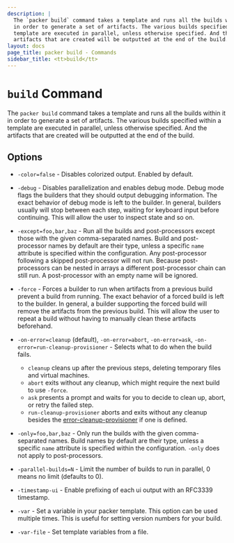 ```yaml
---
description: |
  The `packer build` command takes a template and runs all the builds within it
  in order to generate a set of artifacts. The various builds specified within a
  template are executed in parallel, unless otherwise specified. And the
  artifacts that are created will be outputted at the end of the build.
layout: docs
page_title: packer build - Commands
sidebar_title: <tt>build</tt>
---
```


# `build` Command

The `packer build` command takes a template and runs all the builds within it
in order to generate a set of artifacts. The various builds specified within a
template are executed in parallel, unless otherwise specified. And the
artifacts that are created will be outputted at the end of the build.

## Options

- `-color=false` - Disables colorized output. Enabled by default.

- `-debug` - Disables parallelization and enables debug mode. Debug mode
  flags the builders that they should output debugging information. The exact
  behavior of debug mode is left to the builder. In general, builders usually
  will stop between each step, waiting for keyboard input before continuing.
  This will allow the user to inspect state and so on.

- `-except=foo,bar,baz` - Run all the builds and post-processors except those
  with the given comma-separated names. Build and post-processor names by
  default are their type, unless a specific `name` attribute is specified
  within the configuration. Any post-processor following a skipped
  post-processor will not run. Because post-processors can be nested in
  arrays a different post-processor chain can still run. A post-processor
  with an empty name will be ignored.

- `-force` - Forces a builder to run when artifacts from a previous build
  prevent a build from running. The exact behavior of a forced build is left
  to the builder. In general, a builder supporting the forced build will
  remove the artifacts from the previous build. This will allow the user to
  repeat a build without having to manually clean these artifacts beforehand.

- `-on-error=cleanup` (default), `-on-error=abort`, `-on-error=ask`, `-on-error=run-cleanup-provisioner` -
  Selects what to do when the build fails.
  - `cleanup` cleans up after the previous steps, deleting temporary files and virtual machines.
  - `abort` exits without any cleanup, which might require the next build to use `-force`.
  - `ask` presents a prompt and waits for you to decide to clean up, abort, or retry
  the failed step.
  - `run-cleanup-provisioner` aborts and exits without any cleanup besides
  the [error-cleanup-provisioner](/docs/templates/provisioners#on-error-provisioner) if one is defined.

- `-only=foo,bar,baz` - Only run the builds with the given comma-separated
  names. Build names by default are their type, unless a specific `name`
  attribute is specified within the configuration. `-only` does not apply to
  post-processors.

- `-parallel-builds=N` - Limit the number of builds to run in parallel, 0
  means no limit (defaults to 0).

- `-timestamp-ui` - Enable prefixing of each ui output with an RFC3339
  timestamp.

- `-var` - Set a variable in your packer template. This option can be used
  multiple times. This is useful for setting version numbers for your build.

- `-var-file` - Set template variables from a file.
